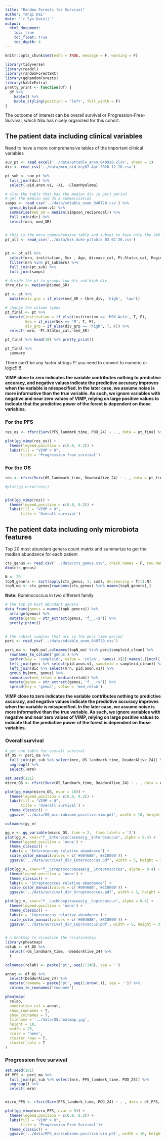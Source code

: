 ```yaml
---
title: "Random Forests for Survival"
author: "Anqi Dai"
date: "`r Sys.Date()`"
output:
  html_document:
    toc: true
    toc_float: true
    toc_depth: 4
---
```


```r
knitr::opts_chunk$set(echo = TRUE, message = F, warning = F)
```

```r
library(tidyverse)
library(readxl)
library(randomForestSRC)
library(ggRandomForests)
library(kableExtra)
pretty_print <- function(df) {
  df %>% 
    kable() %>% 
    kable_styling(position = 'left', full_width = F)
}
```

The outcome of interest can be overall survival or Progression-Free-Survival, which Nilu has nicely organized for this cohort.

## The patient data including clinical variables

Need to have a more comprehensive tables of the important clinical variables

```r
suv_pt <- read_excel('../data/pttable_anon_040920.xlsx', sheet = 1)
dic <- read_csv('../data/mrn_pid_key07-Apr-2020 12.20.csv')

pt_sub <- suv_pt %>% 
  full_join(dic) %>% 
  select(-pid.anon.v1, -X1, -CleanMyeloma)

# also the table that has the median div in peri period
# get the median and do a summarization
samps <- read_csv('../data/sdtable_anon_040720.csv') %>% 
  group_by(pid.anon.v1) %>% 
  summarise(med_SR = median(simpson_reciprocal)) %>% 
  full_join(dic) %>% 
  select(mrn, med_SR)


# this is the more comprehensive table and subset to have only the 240 included in the survival analysis
pt_all <- read_csv('../data/msk duke pttable 03 02 20.csv')
  
  
pt <- pt_all %>% 
  select(mrn, institution, Sex , Age, disease_cat, Pt.Status_cat, Regimen_cat) %>% 
  filter(mrn %in% pt_sub$mrn) %>% 
  full_join(pt_sub) %>% 
  full_join(samps)

# divide the pt to groups low div and high div 
thre_div <- median(pt$med_SR)

pt <- pt %>% 
  mutate(div_grp = if_else(med_SR > thre_div, 'high', 'low'))

```


```r
# change the column types
pt_final <- pt %>% 
  mutate(institution = if_else(institution == 'MSK Auto', T, F),
         Sex = if_else(Sex == 'M', T, F),
         div_grp = if_else(div_grp == 'high', T, F)) %>% 
  select(-mrn, -Pt.Status_cat,-med_SR)

pt_final %>% head(10) %>% pretty_print() 

pt_final %>% 
  summary

```


There can't be any factor strings !!! you need to convert to numeric or logic!!!!!

**VIMP close to zero indicates the variable contributes nothing to predictive accuracy, and negative values indicate the predictive accuracy improves when the variable is misspecified. In the later case, we assume noise is more informative than the true variable. As such, we ignore variables with negative and near zero values of VIMP, relying on large positive values to indicate that the predictive power of the forest is dependent on those variables.**

### For the PFS

```r
res_os <- rfsrc(Surv(PFS_landmrk_time, POD_24) ~ . , data = pt_final %>% select(-OS_landmark_time, -DeadorAlive_24), importance = TRUE)

plot(gg_vimp(res_os)) +
  theme(legend.position = c(0.8, 0.2)) +
  labs(fill = "VIMP > 0",
       title = 'Progression free survival')
```

### For the OS

```r
res <- rfsrc(Surv(OS_landmark_time, DeadorAlive_24) ~ . , data = pt_final %>% select(-PFS_landmrk_time, -POD_24), importance = TRUE)

#plot(gg_error(res))


plot(gg_vimp(res)) +
  theme(legend.position = c(0.8, 0.2)) +
  labs(fill = "VIMP > 0",
       title = 'Overall survival')
```



## The patient data including only microbiota features

Top 20 most abundant genera count matrix and summarize to get the median abundance for each patient

```r
cts_genus <- read.csv('../data/cts_genus.csv', check.names = F, row.names = 1)
dim(cts_genus)

N <- 20
topN_genera <- sort(apply(cts_genus, 1, sum), decreasing = T)[1:N]
topN_ma <- cts_genus[rownames(cts_genus) %in% names(topN_genera),]
```

**Note:** Ruminococcus in two different family

```r
# the top 20 most abundant genera
data_frame(genus = names(topN_genera)) %>% 
  arrange(genus) %>% 
  mutate(genus = str_extract(genus, 'f__.+$')) %>% 
  pretty_print()
  
```

```r
# the subset samples that are in the peri time period
peri <- read_csv('../data/sdtable_anon_040720.csv')

peri_ma <- topN_ma[,colnames(topN_ma) %in% peri$sampleid_clean] %>% 
  rownames_to_column('genus') %>% 
  gather(key = 'sampleid', value = 'relab', names(.)[2]:names(.)[ncol(.)]) %>% 
  left_join(peri %>% select(pid.anon.v1, sampleid = sampleid_clean)) %>% 
  left_join(dic %>% select(mrn, pid.anon.v1)) %>% 
  group_by(mrn, genus) %>% 
  summarise(med_relab = median(relab)) %>% 
  mutate(genus = str_extract(genus, 'f__.+$')) %>% 
  spread(key = 'genus', value = 'med_relab')

```
 
**VIMP close to zero indicates the variable contributes nothing to predictive accuracy, and negative values indicate the predictive accuracy improves when the variable is misspecified. In the later case, we assume noise is more informative than the true variable. As such, we ignore variables with negative and near zero values of VIMP, relying on large positive values to indicate that the predictive power of the forest is dependent on those variables.** 

### Overall survival

```r
# get one table for overall survival
df_OS <- peri_ma %>% 
  full_join(pt_sub %>% select(mrn, OS_landmark_time, DeadorAlive_24)) %>% 
  ungroup() %>% 
  select(-mrn) 
```

```r
set.seed(121)
micro_OS <- rfsrc(Surv(OS_landmark_time, DeadorAlive_24) ~ . , data = df_OS, importance = TRUE)

plot(gg_vimp(micro_OS, nvar = 10)) +
  theme(legend.position = c(0.8, 0.2)) +
  labs(fill = "VIMP > 0",
       title = 'Overall survival') + 
  theme_classic() +
  ggsave('../data/OS_micriobiome.positive.vim.pdf', width = 10, height = 6)

colnames(gg_v)

gg_v <- gg_variable(micro_OS, time = 2,  time.labels = '2')
plot(gg_v, xvar="f__Enterococcaceae|g__Enterococcus", alpha = 0.4) +
  theme(legend.position = 'none') +
  theme_classic() +
  labs(x = 'Enterococcus relative abundance') +
  scale_color_manual(values = c('#00468B','#EC0000')) +
  ggsave('../data/survival_dir_Enterococcus.pdf', width = 5, height = 3)

plot(gg_v, xvar="f__Streptococcaceae|g__Streptococcus", alpha = 0.4) +
  theme(legend.position = 'none') +
  theme_classic() +
  labs(x = 'Streptococcus relative abundance') +
  scale_color_manual(values = c('#00468B','#EC0000')) +
  ggsave('../data/survival_dir_Streptococcus.pdf', width = 5, height = 3)

plot(gg_v, xvar="f__Lachnospiraceae|g__Coprococcus", alpha = 0.4) +
  theme(legend.position = 'none') +
  theme_classic() +
  labs(x = 'Coprococcus relative abundance') +
  scale_color_manual(values = c('#00468B','#EC0000')) +
  ggsave('../data/survival_dir_Coprococcus.pdf', width = 5, height = 3)
 
```



```r
# a heatmap to visualize the relationship
library(pheatmap)
relab <- df_OS %>% 
  select(-OS_landmark_time, -DeadorAlive_24) %>% 
  t

colnames(relab) <- paste('pt', seq(1:240), sep = '')

annot <- df_OS %>% 
  select(DeadorAlive_24) %>% 
  mutate(rowname = paste('pt', seq(1:nrow(.)), sep = '')) %>% 
  column_to_rownames('rowname') 

pheatmap(
  relab,
  annotation_col = annot,
  show_rownames = T,
  show_colnames = T,
  filename = '../data/OS.heatmap.jpg',
  height = 10,
  width = 25,
  scale = 'none',
  cluster_rows = T,
  cluster_cols = T
)
```


### Progression free survival

```r
set.seed(101)
df_PFS <- peri_ma %>% 
  full_join(pt_sub %>% select(mrn, PFS_landmrk_time, POD_24)) %>% 
  ungroup() %>% 
  select(-mrn)


micro_PFS <- rfsrc(Surv(PFS_landmrk_time, POD_24) ~ . , data = df_PFS, importance = TRUE, tree.err = TRUE)

plot(gg_vimp(micro_PFS, nvar = 5)) +
  theme(legend.position = c(0.8, 0.2)) +
  labs(fill = "VIMP > 0",
       title = 'Progression Free Survival')+
  theme_classic() +
  ggsave('../data/PFS_micriobiome.positive.vim.pdf', width = 10, height = 6)


```




